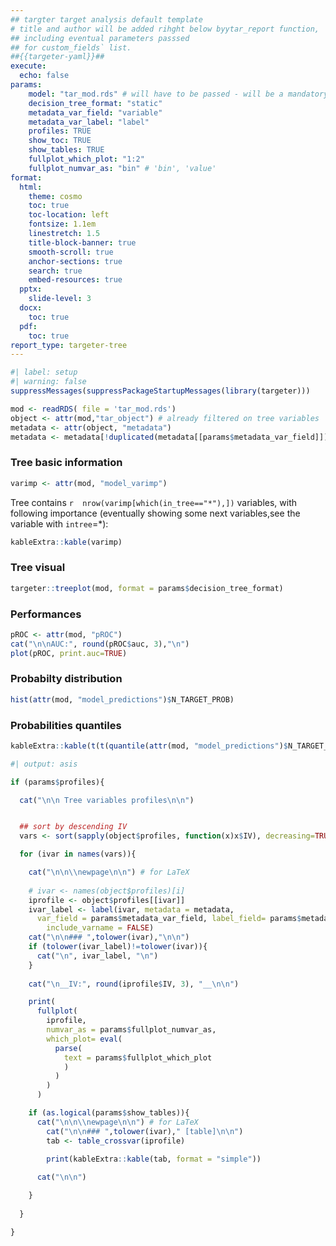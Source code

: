 ```yaml
---
## targter target analysis default template
# title and author will be added rihght below byytar_report function,
## including eventual parameters passsed
## for custom_fields` list.
##{{targeter-yaml}}## 
execute:
  echo: false
params:
    model: "tar_mod.rds" # will have to be passed - will be a mandatory parameter  -> path 
    decision_tree_format: "static"
    metadata_var_field: "variable"
    metadata_var_label: "label"
    profiles: TRUE
    show_toc: TRUE
    show_tables: TRUE
    fullplot_which_plot: "1:2"
    fullplot_numvar_as: "bin" # 'bin', 'value'
format:
  html:
    theme: cosmo
    toc: true
    toc-location: left
    fontsize: 1.1em
    linestretch: 1.5
    title-block-banner: true
    smooth-scroll: true
    anchor-sections: true
    search: true
    embed-resources: true
  pptx:
    slide-level: 3
  docx:
    toc: true
  pdf:
    toc: true
report_type: targeter-tree
---
```


```r
#| label: setup
#| warning: false
suppressMessages(suppressPackageStartupMessages(library(targeter)))
```


```r
mod <- readRDS( file = 'tar_mod.rds')
object <- attr(mod,"tar_object") # already filtered on tree variables
metadata <- attr(object, "metadata")
metadata <- metadata[!duplicated(metadata[[params$metadata_var_field]])] 

```

### Tree basic information

```r
varimp <- attr(mod, "model_varimp")
```

Tree contains `r  nrow(varimp[which(in_tree=="*"),])` variables, with following importance (eventually showing some next variables,see the variable with `intree`=*):




```r
kableExtra::kable(varimp)
```


### Tree visual


```r
targeter::treeplot(mod, format = params$decision_tree_format)
```

### Performances


```r
pROC <- attr(mod, "pROC")
cat("\n\nAUC:", round(pROC$auc, 3),"\n")
plot(pROC, print.auc=TRUE)
```


### Probabilty distribution


```r
hist(attr(mod, "model_predictions")$N_TARGET_PROB)
```

### Probabilities quantiles



```r
kableExtra::kable(t(t(quantile(attr(mod, "model_predictions")$N_TARGET_PROB, probs= seq(0,1, by = 0.1)))))

```






```r
#| output: asis

if (params$profiles){

  cat("\n\n Tree variables profiles\n\n")


  ## sort by descending IV
  vars <- sort(sapply(object$profiles, function(x)x$IV), decreasing=TRUE)

  for (ivar in names(vars)){

    cat("\n\n\\newpage\n\n") # for LaTeX
  
    # ivar <- names(object$profiles)[i]
    iprofile <- object$profiles[[ivar]]
    ivar_label <- label(ivar, metadata = metadata,
      var_field = params$metadata_var_field, label_field= params$metadata_var_label,
        include_varname = FALSE)
    cat("\n\n### ",tolower(ivar),"\n\n")
    if (tolower(ivar_label)!=tolower(ivar)){
      cat("\n", ivar_label, "\n")
    }
    
    cat("\n__IV:", round(iprofile$IV, 3), "__\n\n")

    print(
      fullplot(
        iprofile, 
        numvar_as = params$fullplot_numvar_as,
        which_plot= eval(
          parse(
            text = params$fullplot_which_plot 
            )
          )
        )
      )

    if (as.logical(params$show_tables)){
      cat("\n\n\\newpage\n\n") # for LaTeX
        cat("\n\n### ",tolower(ivar)," [table]\n\n")
        tab <- table_crossvar(iprofile)

        print(kableExtra::kable(tab, format = "simple"))
        
      cat("\n\n")

    }
    
  }

}
```
